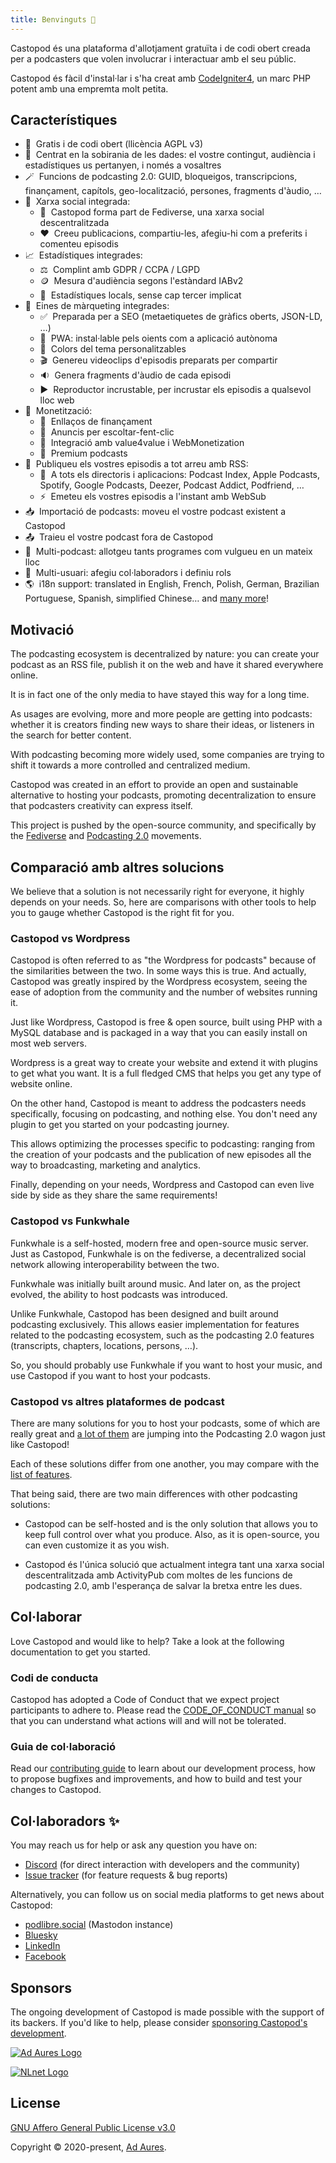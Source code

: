 ```yaml
---
title: Benvinguts 👋
---
```



Castopod és una plataforma d'allotjament gratuïta i de codi obert creada per a
podcasters que volen involucrar i interactuar amb el seu públic.

Castopod és fàcil d'instal·lar i s'ha creat amb
[CodeIgniter4](https://codeigniter.com/), un marc PHP potent amb una empremta
molt petita.

<LinkCard title="Instal·lar" href="./getting-started/install" />

## Característiques

- 🌱  Gratis i de codi obert (llicència AGPL v3)
- 🔐  Centrat en la sobirania de les dades: el vostre contingut, audiència i
  estadístiques us pertanyen, i només a vosaltres
- 🪄  Funcions de podcasting 2.0: GUID, bloqueigos, transcripcions, finançament,
  capítols, geo-localització, persones, fragments d'àudio, …
- 💬  Xarxa social integrada:
  - 🚀  Castopod forma part de Fediverse, una xarxa social descentralitzada
  - ❤️  Creeu publicacions, compartiu-les, afegiu-hi com a preferits i comenteu
    episodis
- 📈  Estadístiques integrades:
  - ⚖️  Complint amb GDPR / CCPA / LGPD
  - 🪙  Mesura d'audiència segons l'estàndard IABv2
  - 🏡  Estadístiques locals, sense cap tercer implicat
- 📢  Eines de màrqueting integrades:
  - ✅  Preparada per a SEO (metaetiquetes de gràfics oberts, JSON-LD, …)
  - 📱  PWA: instal·lable pels oients com a aplicació autònoma
  - 🎨  Colors del tema personalitzables
  - 🎬  Genereu videoclips d'episodis preparats per compartir
  - 🔉  Genera fragments d'àudio de cada episodi
  - ▶️  Reproductor incrustable, per incrustar els episodis a qualsevol lloc web
- 💸  Monetització:
  - 🔗  Enllaços de finançament
  - 📲  Anuncis per escoltar-fent-clic
  - 🤝  Integració amb value4value i WebMonetization
  - 💎  Premium podcasts
- 📡  Publiqueu els vostres episodis a tot arreu amb RSS:
  - 📱  A tots els directoris i aplicacions: Podcast Index, Apple Podcasts,
    Spotify, Google Podcasts, Deezer, Podcast Addict, Podfriend, …
  - ⚡  Emeteu els vostres episodis a l'instant amb WebSub
- 📥  Importació de podcasts: moveu el vostre podcast existent a Castopod
- 📤  Traieu el vostre podcast fora de Castopod
- 🔀  Multi-podcast: allotgeu tants programes com vulgueu en un mateix lloc
- 👥  Multi-usuari: afegiu col·laboradors i definiu rols
- 🌎  i18n support: translated in English, French, Polish, German, Brazilian
  Portuguese, Spanish, simplified Chinese… and
  [many more](https://translate.castopod.org)!

## Motivació

The podcasting ecosystem is decentralized by nature: you can create your podcast
as an RSS file, publish it on the web and have it shared everywhere online.

It is in fact one of the only media to have stayed this way for a long time.

As usages are evolving, more and more people are getting into podcasts: whether
it is creators finding new ways to share their ideas, or listeners in the search
for better content.

With podcasting becoming more widely used, some companies are trying to shift it
towards a more controlled and centralized medium.

Castopod was created in an effort to provide an open and sustainable alternative
to hosting your podcasts, promoting decentralization to ensure that podcasters
creativity can express itself.

This project is pushed by the open-source community, and specifically by the
[Fediverse](https://fediverse.party/en/fediverse/) and
[Podcasting 2.0](https://podcastindex.org/) movements.

## Comparació amb altres solucions

We believe that a solution is not necessarily right for everyone, it highly
depends on your needs. So, here are comparisons with other tools to help you to
gauge whether Castopod is the right fit for you.

### Castopod vs Wordpress

Castopod is often referred to as "the Wordpress for podcasts" because of the
similarities between the two. In some ways this is true. And actually, Castopod
was greatly inspired by the Wordpress ecosystem, seeing the ease of adoption
from the community and the number of websites running it.

Just like Wordpress, Castopod is free & open source, built using PHP with a
MySQL database and is packaged in a way that you can easily install on most web
servers.

Wordpress is a great way to create your website and extend it with plugins to
get what you want. It is a full fledged CMS that helps you get any type of
website online.

On the other hand, Castopod is meant to address the podcasters needs
specifically, focusing on podcasting, and nothing else. You don't need any
plugin to get you started on your podcasting journey.

This allows optimizing the processes specific to podcasting: ranging from the
creation of your podcasts and the publication of new episodes all the way to
broadcasting, marketing and analytics.

Finally, depending on your needs, Wordpress and Castopod can even live side by
side as they share the same requirements!

### Castopod vs Funkwhale

Funkwhale is a self-hosted, modern free and open-source music server. Just as
Castopod, Funkwhale is on the fediverse, a decentralized social network allowing
interoperability between the two.

Funkwhale was initially built around music. And later on, as the project
evolved, the ability to host podcasts was introduced.

Unlike Funkwhale, Castopod has been designed and built around podcasting
exclusively. This allows easier implementation for features related to the
podcasting ecosystem, such as the podcasting 2.0 features (transcripts,
chapters, locations, persons, …).

So, you should probably use Funkwhale if you want to host your music, and use
Castopod if you want to host your podcasts.

### Castopod vs altres plataformes de podcast

There are many solutions for you to host your podcasts, some of which are really
great and [a lot of them](https://podcastindex.org/apps) are jumping into the
Podcasting 2.0 wagon just like Castopod!

Each of these solutions differ from one another, you may compare with the
[list of features](#features).

That being said, there are two main differences with other podcasting solutions:

- Castopod can be self-hosted and is the only solution that allows you to keep
  full control over what you produce. Also, as it is open-source, you can even
  customize it as you wish.

- Castopod és l'única solució que actualment integra tant una xarxa social
  descentralitzada amb ActivityPub com moltes de les funcions de podcasting 2.0,
  amb l'esperança de salvar la bretxa entre les dues.

## Col·laborar

Love Castopod and would like to help? Take a look at the following documentation
to get you started.

### Codi de conducta

Castopod has adopted a Code of Conduct that we expect project participants to
adhere to. Please read the
[CODE_OF_CONDUCT manual](https://code.castopod.org/adaures/castopod/-/blob/beta/CODE_OF_CONDUCT.md)
so that you can understand what actions will and will not be tolerated.

### Guia de col·laboració

Read our [contributing guide](../contributing/guidelines.md) to learn about our
development process, how to propose bugfixes and improvements, and how to build
and test your changes to Castopod.

## Col·laboradors ✨

You may reach us for help or ask any question you have on:

- [Discord](https://castopod.org/discord) (for direct interaction with
  developers and the community)
- [Issue tracker](https://code.castopod.org/adaures/castopod/-/issues) (for
  feature requests & bug reports)

Alternatively, you can follow us on social media platforms to get news about
Castopod:

- [podlibre.social](https://podlibre.social/@Castopod) (Mastodon instance)
- [Bluesky](https://bsky.app/profile/castopod.org)
- [LinkedIn](https://linkedin.com/company/castopod)
- [Facebook](https://www.facebook.com/castopod)

## Sponsors

The ongoing development of Castopod is made possible with the support of its
backers. If you'd like to help, please consider
[sponsoring Castopod's development](https://opencollective.com/castopod/contribute).

[![Ad Aures Logo](../../../assets/images/sponsors/adaures.svg)](https://adaures.com/)

[![NLnet Logo](../../../assets/images/sponsors/nlnet.svg)](https://nlnet.nl/)

## License

[GNU Affero General Public License v3.0](https://choosealicense.com/licenses/agpl-3.0/)

Copyright © 2020-present, [Ad Aures](https://adaures.com/).
